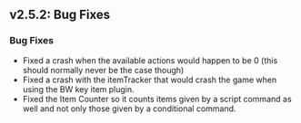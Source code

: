 ## v2.5.2: Bug Fixes
### Bug Fixes
- Fixed a crash when the available actions would happen to be 0 (this should normally never be the case though)
- Fixed a crash with the itemTracker that would crash the game when using the BW key item plugin.
- Fixed the Item Counter so it counts items given by a script command as well and not only those given by a conditional command.